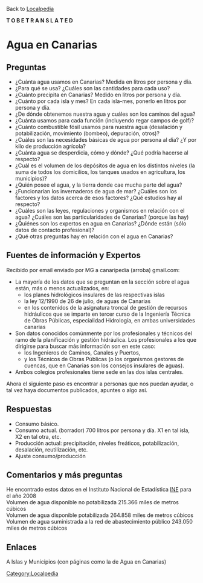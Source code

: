 Back to [[Localpedia]]

'''T O   B E   T R A N S L A T E D'''

= Agua en Canarias =

== Preguntas ==

* ¿Cuánta agua usamos en Canarias? Medida en litros por persona y día.
* ¿Para qué se usa? ¿Cuáles son las cantidades para cada uso?
* ¿Cuánto precipita en Canarias? Medido en litros por persona y día.
* ¿Cuánto por cada isla y mes? En cada isla-mes, ponerlo en litros por persona y día.
* ¿De dónde obtenemos nuestra agua y cuáles son los caminos del agua?
* ¿Cuánta usamos para cada función (incluyendo regar campos de golf)?
* ¿Cuánto combustible fósil usamos para nuestra agua (desalación y potabilización, movimiento (bombeo), depuración, otros)?
* ¿Cuáles son las necesidades básicas de agua por persona al día? ¿Y por kilo de producción agrícola?
* ¿Cuánta agua se desperdicia, cómo y dónde? ¿Qué podría hacerse al respecto?
* ¿Cuál es el volumen de los depósitos de agua en los distintos niveles (la suma de todos los domicilios, los tanques usados en agricultura, los municipios)?
* ¿Quién posee el agua, y la tierra donde cae mucha parte del agua?
* ¿Funcionarían los invernaderos de agua de mar? ¿Cuáles son los factores y los datos acerca de esos factores? ¿Qué estudios hay al respecto?
* ¿Cuáles son las leyes, regulaciones y organismos en relación con el agua? ¿Cuáles son las particularidades de Canarias? (porque las hay)
* ¿Quiénes son los expertos en agua en Canarias? ¿Dónde están (sólo datos de contacto profesional)?
* ¿Qué otras preguntas hay en relación con el agua en Canarias?

== Fuentes de información y Expertos ==

Recibido por email enviado por MG a canaripedia (arroba) gmail.com:

* La mayoría de los datos que se preguntan en la sección sobre el agua están, más o menos actualizados, en:
** los planes hidrológicos insulares de las respectivas islas
** la ley 12/1990 de 26 de julio, de aguas de Canarias
** en los contenidos de la asignatura troncal de gestión de recursos hidráulicos que se imparte en tercer curso de la Ingeniería Técnica de Obras Públicas, especialidad Hidrología, en ambas universidades canarias
* Son datos conocidos comúnmente por los profesionales y técnicos del ramo de la planificación y gestión hidráulica. Los profesionales a los que dirigirse para buscar más información son en este caso:
** los Ingenieros de Caminos, Canales y Puertos,
** y los Técnicos de Obras Públicas (o los organismos gestores de cuencas, que en Canarias son los consejos insulares de aguas).
* Ambos colegios profesionales tiene sede en las dos islas centrales.

Ahora el siguiente paso es encontrar a personas que nos puedan ayudar, o tal vez haya documentos publicados, apuntes o algo así.

== Respuestas ==

* Consumo básico.
* Consumo actual.  (borrador) 700 litros por persona y día.  X1 en tal isla, X2 en tal otra, etc.
* Producción actual: precipitación, niveles freáticos, potabilización, desalación, reutilización, etc.
* Ajuste consumo/producción

== Comentarios y más preguntas ==
He encontrado estos datos en el Instituto Nacional de Estadística [http://www.ine.es/ INE] para el año 2008<br />
Volumen de agua disponible no potabilizada  215.366 miles de metros cúbicos<br />
Volumen de agua disponible potabilizada 264.858 miles de metros cúbicos<br />
Volumen de agua suministrada a la red de abastecimiento público 243.050 miles de metros cúbicos

== Enlaces ==

A Islas y Municipios (con páginas como la de Agua en Canarias)

[[Category:Localpedia]]